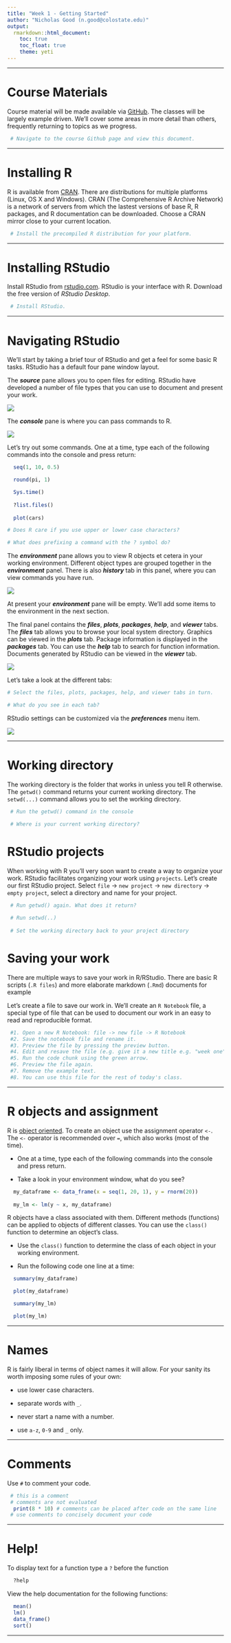 ```yaml
---
title: "Week 1 - Getting Started"
author: "Nicholas Good (n.good@colostate.edu)"
output:
  rmarkdown::html_document:
    toc: true
    toc_float: true
    theme: yeti
---
```


---

# Course Materials

Course material will be made available via [GitHub](https://github.com/nickgood/r_for_fire_data). The classes will be largely example driven. We'll cover some areas in more detail than others, frequently returning to topics as we progress.

```r
 # Navigate to the course Github page and view this document.
```


---

# Installing R

R is available from [CRAN](https://cran.r-project.org). There are distributions for multiple platforms (Linux, OS X and Windows). CRAN (The Comprehensive R Archive Network) is a network of servers from which the lastest versions of base R, R packages, and R documentation can be downloaded. Choose a CRAN mirror close to your current location.

```r
 # Install the precompiled R distribution for your platform.
```

---

# Installing RStudio

Install RStudio from [rstudio.com](https://www.rstudio.com/products/rstudio/download/). RStudio is your interface with R. Download the free version of *RStudio Desktop*.

```r
 # Install RStudio.
```

---

# Navigating RStudio

We'll start by taking a brief tour of RStudio and get a feel for some basic R tasks. RStudio has a default four pane window layout.

The ***source*** pane allows you to open files for editing. RStudio have developed a number of file types that you can use to document and present your work.

![](images/pane_source.PNG)
<br>

The ***console*** pane is where you can pass commands to R.

![](images/pane_console.PNG)
<br>

Let's try out some commands. One at a time, type each of the following commands into the console and press return:

```r
  seq(1, 10, 0.5)

  round(pi, 1)

  Sys.time()
  
  ?list.files()
  
  plot(cars)

# Does R care if you use upper or lower case characters?

# What does prefixing a command with the ? symbol do?

```

The ***environment*** pane allows you to view R objects et cetera in your working environment. Different object types are grouped together in the ***environment*** panel. There is also ***history*** tab in this panel, where you can view commands you have run.

![](images/pane_environment.PNG)
<br>

At present your ***environment*** pane will be empty. We'll add some items to the environment in the next section.

The final panel contains the ***files***, ***plots***, ***packages***, ***help***, and ***viewer*** tabs. The ***files*** tab allows you to browse your local system directory. Graphics can be viewed in the ***plots*** tab. Package information is displayed in the ***packages*** tab. You can use the ***help*** tab to search for function information. Documents generated by RStudio can be viewed in the ***viewer*** tab.

![](images/pane_file.PNG)
<br>

Let's take a look at the different tabs:

```r
# Select the files, plots, packages, help, and viewer tabs in turn.

# What do you see in each tab?
```

RStudio settings can be customized via the ***preferences*** menu item.

![](images/preferences.PNG)
<br>

---

# Working directory

The working directory is the folder that works in unless you tell R otherwise. The `getwd()` command returns your current working directory. The `setwd(...)` command allows you to set the working directory.


```r
 # Run the getwd() command in the console

 # Where is your current working directory?
```

# RStudio projects

When working with R you'll very soon want to create a way to organize your work. RStudio facilitates organizing your work using `projects`. Let's create our first RStudio project. Select `file` -> `new project` -> `new directory` -> `empty project`, select a directory and name for your project.

```r
 # Run getwd() again. What does it return?
 
 # Run setwd(..) 
 
 # Set the working directory back to your project directory
```

# Saving your work

There are multiple ways to save your work in R/RStudio. There are basic R scripts (`.R files`) and more elaborate markdown (`.Rmd`) documents for example

Let's create a file to save our work in. We'll create an `R Notebook` file, a special type of file that can be used to document our work in an easy to read and reproducible format.

```r
 #1. Open a new R Notebook: file -> new file -> R Notebook
 #2. Save the notebook file and rename it.
 #3. Preview the file by pressing the preview button.
 #4. Edit and resave the file (e.g. give it a new title e.g. "week one")
 #5. Run the code chunk using the green arrow.
 #6. Preview the file again.
 #7. Remove the example text.
 #8. You can use this file for the rest of today's class.
```

---

# R objects and assignment

R is [object oriented](http://adv-r.had.co.nz/OO-essentials.html#base-types). To create an object use the assignment operator `<-`. The `<-` operator is recommended over `=`, which also works (most of the time).

* One at a time, type each of the following commands into the console and press return.

* Take a look in your environment window, what do you see?

```r
  my_dataframe <- data_frame(x = seq(1, 20, 1), y = rnorm(20))
  
  my_lm <- lm(y ~ x, my_dataframe)


```

R objects have a class associated with them. Different methods (functions) can be applied to objects of different classes. You can use the `class()` function to determine an object's class.

* Use the `class()` function to determine the class of each object in your working environment.

* Run the following code one line at a time:

```r
  summary(my_dataframe)

  plot(my_dataframe)

  summary(my_lm)

  plot(my_lm)
```

---

# Names

R is fairly liberal in terms of object names it will allow. For your sanity its worth imposing some rules of your own:

* use lower case characters.

* separate words with `_`.

* never start a name with a number.

* use `a-z`, `0-9` and `_` only.

---

# Comments

Use `#` to comment your code.

```r
 # this is a comment
 # comments are not evaluated
  print(8 * 10) # comments can be placed after code on the same line
 # use comments to concisely document your code
```

---

# Help!

To display text for a function type a `?` before the function

```r
  ?help
```

View the help documentation  for the following functions:

```r
  mean()
  lm()
  data_frame()
  sort()
```

---
